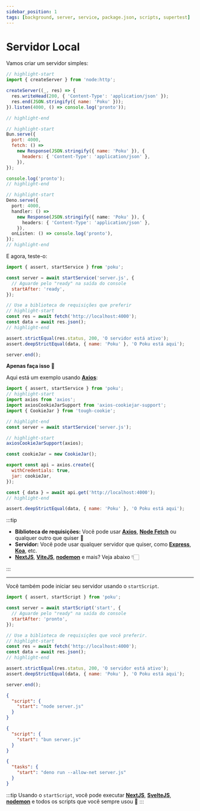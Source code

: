 ```yaml
---
sidebar_position: 1
tags: [background, server, service, package.json, scripts, supertest]
---
```



# Servidor Local

Vamos criar um servidor simples:

<Tabs>
  <TabItem default value='server.js (Node.js)'>

```js
// highlight-start
import { createServer } from 'node:http';

createServer((_, res) => {
  res.writeHead(200, { 'Content-Type': 'application/json' });
  res.end(JSON.stringify({ name: 'Poku' }));
}).listen(4000, () => console.log('pronto'));

// highlight-end
```

  </TabItem>
  <TabItem default value='server.js (Bun)'>

```js
// highlight-start
Bun.serve({
  port: 4000,
  fetch: () =>
    new Response(JSON.stringify({ name: 'Poku' }), {
      headers: { 'Content-Type': 'application/json' },
    }),
});

console.log('pronto');
// highlight-end
```

  </TabItem>
  <TabItem default value='server.js (Deno)'>

```ts
// highlight-start
Deno.serve({
  port: 4000,
  handler: () =>
    new Response(JSON.stringify({ name: 'Poku' }), {
      headers: { 'Content-Type': 'application/json' },
    }),
  onListen: () => console.log('pronto'),
});
// highlight-end
```

  </TabItem>
</Tabs>

E agora, teste-o:

<Tabs>
  <TabItem default value='test/server.test.js'>

```js
import { assert, startService } from 'poku';

const server = await startService('server.js', {
  // Aguarde pelo "ready" na saída do console
  startAfter: 'ready',
});

// Use a biblioteca de requisições que preferir
// highlight-start
const res = await fetch('http://localhost:4000');
const data = await res.json();
// highlight-end

assert.strictEqual(res.status, 200, 'O servidor está ativo');
assert.deepStrictEqual(data, { name: 'Poku' }, 'O Poku está aqui');

server.end();
```

  </TabItem>
</Tabs>

<FAQ title='Precisa testar usando uma sessão consistente? 🍪'>

**Apenas faça isso** 🚀

Aqui está um exemplo usando [**Axios**](https://github.com/axios/axios):

```js
import { assert, startService } from 'poku';
// highlight-start
import axios from 'axios';
import axiosCookieJarSupport from 'axios-cookiejar-support';
import { CookieJar } from 'tough-cookie';

// highlight-end
const server = await startService('server.js');

// highlight-start
axiosCookieJarSupport(axios);

const cookieJar = new CookieJar();

export const api = axios.create({
  withCredentials: true,
  jar: cookieJar,
});

const { data } = await api.get('http://localhost:4000');
// highlight-end

assert.deepStrictEqual(data, { name: 'Poku' }, 'O Poku está aqui');
```

</FAQ>

:::tip

- **Biblioteca de requisições:** Você pode usar [**Axios**](https://github.com/axios/axios), [**Node Fetch**](https://github.com/node-fetch/node-fetch) ou qualquer outro que quiser 💙
- **Servidor:** Você pode usar qualquer servidor que quiser, como [**Express**](https://github.com/expressjs/express), [**Koa**](https://github.com/koajs/koa), etc.
- [**NextJS**](https://github.com/vercel/next.js), [**ViteJS**](https://github.com/vitejs/vite), [**nodemon**](https://github.com/remy/nodemon) e mais? Veja abaixo 👇🏻

:::

<hr />

Você também pode iniciar seu servidor usando o `startScript`.

<Tabs>
  <TabItem default value='test/server.test.js'>

```js
import { assert, startScript } from 'poku';

const server = await startScript('start', {
  // Aguarde pelo "ready" na saída do console
  startAfter: 'pronto',
});

// Use a biblioteca de requisições que você preferir.
// highlight-start
const res = await fetch('http://localhost:4000');
const data = await res.json();
// highlight-end

assert.strictEqual(res.status, 200, 'O servidor está ativo');
assert.deepStrictEqual(data, { name: 'Poku' }, 'O Poku está aqui');

server.end();
```

  </TabItem>
  <TabItem default value='package.json (Node.js)'>

```json
{
  "script": {
    "start": "node server.js"
  }
}
```

  </TabItem>
  <TabItem value='package.json (Bun)'>

```json
{
  "script": {
    "start": "bun server.js"
  }
}
```

  </TabItem>
  <TabItem value='deno.json (Deno)'>

```json
{
  "tasks": {
    "start": "deno run --allow-net server.js"
  }
}
```

  </TabItem>
</Tabs>

:::tip
Usando o `startScript`, você pode executar [**NextJS**](https://github.com/vercel/next.js), [**SvelteJS**](https://github.com/sveltejs/svelte), [**nodemon**](https://github.com/remy/nodemon) e todos os scripts que você sempre usou 🐷
:::

